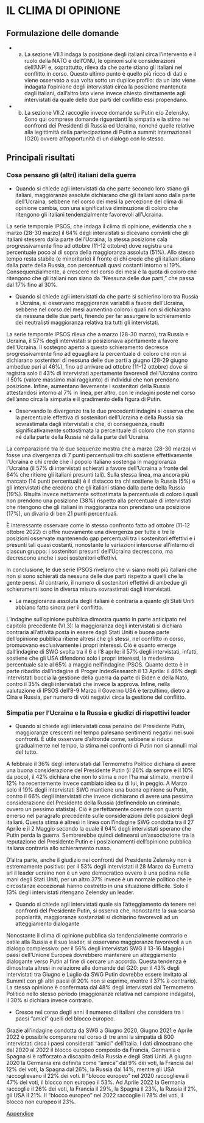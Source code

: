 # IL CLIMA DI OPINIONE

## Formulazione delle domande

* a) La sezione VII.1 indaga la posizione degli italiani circa l’intervento e il ruolo della NATO e dell’ONU, le opinioni sulle considerazioni dell’ANPI e, soprattutto, rileva da che parte stiano gli italiani nel conflitto in corso. Questo ultimo punto è quello più ricco di dati e viene osservato a sua volta sotto un duplice profilo: da un lato viene indagata l’opinione degli intervistati circa la posizione mantenuta dagli italiani, dall’altro lato viene invece chiesto direttamente agli intervistati da quale delle due parti del conflitto essi propendano. 

* b) La sezione VII.2 raccoglie invece domande su Putin e/o Zelensky. Sono qui comprese domande riguardanti la simpatia e la stima nei confronti dei Presidenti di Russia ed Ucraina, nonché quelle relative alla legittimità della partecipazione di Putin a summit internazionali (G20) ovvero all’opportunità di un dialogo con lo stesso.

## Principali risultati 

### Cosa pensano gli (altri) italiani della guerra

*	Quando si chiede agli intervistati da che parte secondo loro stiano gli italiani, maggioranze assolute dichiarano che gli italiani sono dalla parte dell’Ucraina, sebbene nel corso dei mesi la percezione del clima di opinione cambia, con una significativa diminuzione di coloro che ritengono gli italiani tendenzialmente favorevoli all’Ucraina.

La serie temporale IPSOS, che indaga il clima di opinione, evidenzia che a marzo (28-30 marzo) il 64% degli intervistati si dicevano convinti che gli italiani stessero dalla parte dell’Ucraina, la stessa posizione cala progressivamente fino ad ottobre (11-12 ottobre) dove registra una percentuale poco al di sopra della maggioranza assoluta (51%). Allo stesso tempo resta stabile (e minoritario) il fronte di chi crede che gli italiani stiano dalla parte della Russia, con percentuali quasi costanti intorno al 19%. Consequenzialmente, a crescere nel corso dei mesi è la quota di coloro che ritengono che gli italiani non siano da “Nessuna delle due parti,” che passa dal 17% fino al 30%. 

* Quando si chiede agli intervistati da che parte si schierino loro tra Russia e Ucraina, si osservano maggioranze variabili a favore dell’Ucraina, sebbene nel corso dei mesi aumentino coloro i quali non si dichiarano da nessuna delle due parti, finendo per far assurgere lo schieramento dei neutralisti maggioranza relativa tra tutti gli intervistati.

La serie temporale IPSOS rileva che a marzo (28-30 marzo), tra Russia e Ucraina, il 57% degli intervistati si posizionava apertamente a favore dell’Ucraina. Il sostegno aperto a questo schieramento decresce progressivamente fino ad eguagliare la percentuale di coloro che non si dichiarano sostenitori di nessuna delle due parti a giugno (28-29 giugno ambedue pari al 46%), fino ad arrivare ad ottobre (11-12 ottobre) dove si registra solo il 43% di intervistati apertamente favorevoli dell’Ucraina contro il 50% (valore massimo mai raggiunto) di individui che non prendono posizione. Infine, aumentano lievemente i sostenitori della Russia attestandosi intorno al 7% in linea, per altro, con le indagini poste nel corso dell’anno circa la simpatia e il gradimento della figura di Putin.

* Osservando le divergenze tra le due precedenti indagini si osserva che la percentuale effettiva di sostenitori dell’Ucraina e della Russia sia sovrastimata dagli intervistati e che, di conseguenza, risulti significativamente sottostimata la percentuale di coloro che non stanno né dalla parte della Russia né dalla parte dell’Ucraina.

La comparazione tra le due sequenze mostra che a marzo (28-30 marzo) vi fosse una divergenza di 7 punti percentuali tra chi sostiene effettivamente l’Ucraina e chi crede che il popolo italiano sostenga in maggioranza l’Ucraina (il 57% di intervistati schierati a favore dell’Ucraina a fronte del 64% che ritiene gli italiani presunti tali). Sulla stessa linea, ma ancora più marcato (14 punti percentuali) è il distacco tra chi sostiene la Russia (5%) e gli intervistati che credono che gli italiani stiano dalla parte della Russia (19%). Risulta invece nettamente sottostimata la percentuale di coloro i quali non prendono una posizione (38%) rispetto alla percentuale di intervistati che ritengono che gli italiani in maggioranza non prendano una posizione (17%), un divario di ben 21 punti percentuali.

È interessante osservare come lo stesso confronto fatto ad ottobre (11-12 ottobre 2022) ci offre nuovamente una divergenza per tutte e tre le posizioni osservate mantenendo gap percentuali tra i sostenitori effettivi e i presunti tali quasi costanti, nonostante le variazioni intercorse all’interno di ciascun gruppo: i sostenitori presunti dell’Ucraina decrescono, ma decrescono anche i suoi sostenitori effettivi.

In conclusione, le due serie IPSOS rivelano che vi siano molti più italiani che non si sono schierati da nessuna delle due parti rispetto a quelli che la gente pensi. Al contrario, il numero di sostenitori effettivi di ambedue gli schieramenti sono in diversa misura sovrastimati dagli intervistati. 

* La maggioranza assoluta degli italiani è contraria a quanto gli Stati Uniti abbiano fatto sinora per il conflitto.

L’indagine sull’opinione pubblica dimostra quanto in parte anticipato nel capitolo precedente (VI.3): la maggioranza degli intervistati si dichiara contraria all’attività posta in essere dagli Stati Uniti e buona parte dell’opinione pubblica ritiene altresì che gli stessi, nel conflitto in corso, promuovano esclusivamente i propri interessi. Ciò è quanto emerge dall’indagine di SWG svolta tra il 6 e l’8 aprile: il 57% degli intervistati, infatti, sostiene che gli USA difendono solo i propri interessi, la medesima percentuale sale al 65% a maggio nell’indagine IPSOS. Quanto detto è in parte ribadito dall’indagine di Proger IndexResearch il 13 Aprile: il 46% degli intervistati boccia la gestione della guerra da parte di Biden e della Nato, contro il 35% degli intervistati che invece la approva. Infine, nella valutazione di IPSOS dell’8-9 Marzo il Governo USA è terzultimo, dietro a Cina e Russia, per numero di voti negativi circa la gestione del conflitto.

### Simpatia per l’Ucraina e la Russia e giudizi di rispettivi leader

* Quando si chiede agli intervistati cosa pensino del Presidente Putin, maggioranze crescenti nel tempo palesano sentimenti negativi nei suoi confronti. È utile osservare d’altronde come, sebbene si riduca gradualmente nel tempo, la stima nei confronti di Putin non si annulli mai del tutto.

A febbraio il 36% degli intervistati dal Termometro Politico dichiara di avere una buona considerazione del Presidente Putin (il 26% da sempre e il 10% da poco), il 42% dichiara che non lo stima e non l’ha mai stimato, mentre il 12% ha recentemente invece cambiato idea su di lui, in peggio. A Marzo solo il 19% degli intervistati SWG mantiene una buona opinione su Putin, contro il 66% degli intervistati che invece dichiarano di avere una pessima considerazione del Presidente della Russia (definendolo un criminale, ovvero un pessimo statista). Ciò è perfettamente coerente con quanto emerso nel paragrafo precedente sulle considerazioni delle posizioni degli italiani. Questa stima è altresì in linea con l’indagine SWG condotta tra il 27 Aprile e il 2 Maggio secondo la quale il 64% degli intervistati sperano che Putin perda la guerra. 
Sembrerebbe quindi delinearsi un’associazione tra la reputazione del Presidente Putin e i posizionamenti dell’opinione pubblica italiana contraria allo schieramento russo. 

D’altra parte, anche il giudizio nei confronti del Presidente Zelensky non è estremamente positivo: per il 53% degli intervistati il 28 Marzo da Eumetra srl il leader ucraino non è un vero democratico ovvero è una pedina nelle mani degli Stati Uniti, per un altro 37% invece è un normale politico che le circostanze eccezionali hanno costretto in una situazione difficile. Solo il 13% degli intervistati ritengano Zelensky un leader. 

* Quando si chiede agli intervistati quale sia l’atteggiamento da tenere nei confronti del Presidente Putin, si osserva che, nonostante la sua scarsa popolarità, maggioranze sostanziali si dichiarino favorevoli ad un atteggiamento dialogante

Nonostante il clima di opinione pubblica sia tendenzialmente contrario e ostile alla Russia e il suo leader, si osservano maggioranze favorevoli a un dialogo complessivo: per il 56% degli intervistati SWG il 13-16 Maggio i paesi dell’Unione Europea dovrebbero mantenere un atteggiamento dialogante verso Putin al fine di cercare un accordo. Questa tendenza è dimostrata altresì in relazione alle domande del G20: per il 43% degli intervistati tra Giugno e Luglio da SWG Putin dovrebbe essere invitato al Summit con gli altri paesi (il 20% non si esprime, mentre il 37% è contrario). La stessa opinione è confermata dal 48% degli intervistati dal Termometro Politico nello stesso periodo (maggioranze relativa nel campione indagato), il 30% si dichiara invece contrario.

* Cresce nel corso degli anni il numereo di italiani che considera tra i paesi “amici” quelli del blocco europeo.

Grazie all’indagine condotta da SWG a Giugno 2020, Giugno 2021 e Aprile 2022 è possibile comparare nel corso di tre anni la simpatia di 800 intervistati circa i paesi considerati “amici” dell’Italia. I dati dimostrano che dal 2020 al 2022 il blocco europeo composto da Francia, Germania e Spagna si è rafforzato a discapito della Russia e degli Stati Uniti. A giugno 2020 la Germania era definita come “amica” dal 9% dei voti, la Francia dal 12% dei voti, la Spagna dal 26%, la Russia dal 14%, mentre gli USA raccoglievano il 22% dei voti. Il “blocco europeo” nel 2020 raccoglieva il 47% dei voti, il blocco non europeo il 53%. Ad Aprile 2022 la Germania raccoglie il 26% dei voti, la Francia il 29%, la Spagna il 23%, la Russia il 2%, gli USA il 21%. Il “blocco europeo” nel 2022 raccoglie il 78% dei voti, il blocco non europeo il 23%.


[Appendice](https://github.com/LucianaFazio/Ucrania/blob/main/PDF_Appendice/VII.%20Il%20clima%20di%20opinione%20v.3.pdf)
